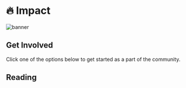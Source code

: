 
# 🔥 Impact

![banner](img/How_Koii_Benefits_You.svg)

<Description
  text="We've redesigned the web from the group up to reward contributions fairly.
  Whether you're a creator, developer, a fan, or just want to connect with
  family and friends, Koii pays you."
/>

## Get Involved

Click one of the options below to get started as a part of the community.&#x20;

<Cards>
  <Card
    title="<p><strong>Mine Attention</strong></p>"
    description=" <p>Get paid when your content gets attention, whether it's a website, blog, vlog, podcast, a meme, or a post on social media.</p>"
    link="/concepts/earning-koii/proof-of-real-traffic/attention-mining"
    linkText="Start Mining Attention"
    svgName="attentionMining"
    cardPerRow="3"
  />
  <Card
    title="<p><strong>Join the Compute Sharing Economy</strong></p>"
    description="<p>If you've got hardware, we've got tasks. When you run a Koii Node, your personal devices can earn you passive income.</p>"
    link="/develop/microservices-and-tasks/run-a-task-node"
    linkText="Run a Node"
    svgName="node"
    cardPerRow="3"
  />
  <Card
    title="<p><strong>Apply for Ecosystem Support</strong></p>"
    description=" <p>Make your dream a reality. Get in touch with the Koii team, and we'll help you start turning your passion project into a business. We can also get you grant in KOII tokens to help you use the community compute network.</p>"
    link="/concepts/earning-koii/grants-program"
    linkText="Apply for a Grant"
    svgName="grant"
    cardPerRow="3"
  />
</Cards>

## Reading

<Cards>
  <Card
    title="<p><strong>Tokenomics</strong></p>"
    description=" <p>How does the KOII token work, why is it necessary, and how you can get your hands on some of them.</p>"
    link="/concepts/earning-koii/network-economics"
    linkText="Learn how the KOII token is distributed"
    svgName="tokenomics"
    cardPerRow="3"
  />
  <Card
    title="<p><strong>List of Grant Topics</strong></p>"
    description="<p>Check this blog post for a list of project ideas we'd love to see in the network.</p>"
    link="https://blog.koii.network/The-Koii-Grant-Program-Set-for-Launch/"
    linkText="Read about our vision for the new web"
    svgName="grant"
    cardPerRow="3"
  />
  <Card
    title="<p><strong>Deploy Apps that Pay Their Users</strong></p>"
    description=" <p>Koii makes it easy to build apps that empower their communities.</p>"
    link="social-tech"
    linkText="Click here to see the dev tools"
    svgName="tasks"
    cardPerRow="3"
  />
</Cards>
